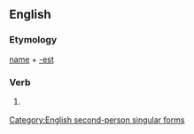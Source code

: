 ==English==

===Etymology===
[[name]] + [[-est]]

===Verb===
{{infl|en|verb form}}

# {{archaic}} {{form of|Second-person singular simple present form|name}}

[[Category:English second-person singular forms]]